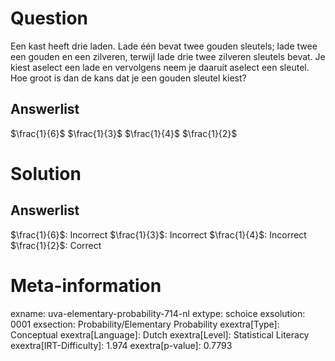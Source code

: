 Question
========

Een kast heeft drie laden. Lade één bevat twee gouden sleutels; lade
twee een gouden en een zilveren, terwijl lade drie twee zilveren
sleutels bevat. Je kiest aselect een lade en vervolgens neem je daaruit
aselect een sleutel. Hoe groot is dan de kans dat je een gouden sleutel
kiest?

Answerlist
----------

$\frac{1}{6}$
$\frac{1}{3}$
$\frac{1}{4}$
$\frac{1}{2}$

Solution
========

Answerlist
----------

$\frac{1}{6}$: Incorrect
$\frac{1}{3}$: Incorrect
$\frac{1}{4}$: Incorrect
$\frac{1}{2}$: Correct

Meta-information
================
exname: uva-elementary-probability-714-nl
extype: schoice
exsolution: 0001
exsection: Probability/Elementary Probability
exextra[Type]: Conceptual
exextra[Language]: Dutch
exextra[Level]: Statistical Literacy
exextra[IRT-Difficulty]: 1.974
exextra[p-value]: 0.7793
